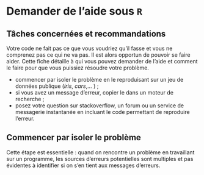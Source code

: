 # Demander de l'aide sous `R`

## Tâches concernées et recommandations

Votre code ne fait pas ce que vous voudriez qu'il fasse et vous ne comprenez pas ce qui ne va pas. Il est alors opportun de pouvoir se faire aider. Cette fiche détaille à qui vous pouvez demander de l'aide et comment le faire pour que vous puissiez résoudre votre problème.


::: {.recommandation data-latex=""}
* commencer par isoler le problème en le reproduisant sur un jeu de données publique (_iris_, _cars_,... ) ;
* si vous avez un message d'erreur, copier le dans un moteur de recherche ;
* posez votre question sur stackoverflow, un forum ou un service de messagerie instantanée en incluant le code permettant de reproduire l'erreur.
:::


## Commencer par isoler le problème

Cette étape est essentielle : quand on rencontre un problème en travaillant sur un programme, les sources d'erreurs potentielles sont multiples et pas évidentes à identifier si on s'en tient aux messages d'erreurs. 